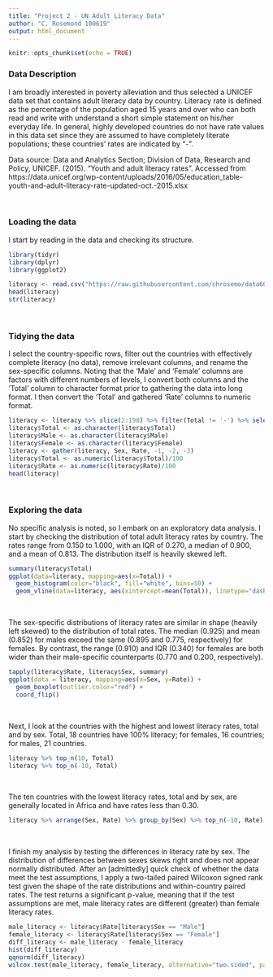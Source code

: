 ---
title: "Project 2 - UN Adult Literacy Data"
author: "C. Rosemond 100619"
output: html_document
---

```{r setup, include=FALSE}
knitr::opts_chunk$set(echo = TRUE)
```

### Data Description
I am broadly interested in poverty alleviation and thus selected a UNICEF data set that contains adult literacy data by country. Literacy rate is defined as the percentage of the population aged 15 years and over who can both read and write with understand a short simple statement on his/her everyday life. In general, highly developed countries do not have rate values in this data set since they are assumed to have completely literate populations; these countries' rates are indicated by "-".

Data source: Data and Analytics Section; Division of Data, Research and Policy, UNICEF. (2015). "Youth and adult literacy rates". Accessed from https://data.unicef.org/wp-content/uploads/2016/05/education_table-youth-and-adult-literacy-rate-updated-oct.-2015.xlsx

<br>

### Loading the data
I start by reading in the data and checking its structure.

```{r load, eval=TRUE, warning=FALSE, message=FALSE}
library(tidyr)
library(dplyr)
library(ggplot2)
```

```{r nih1, eval=TRUE}
literacy <- read.csv("https://raw.githubusercontent.com/chrosemo/data607_fall19_project2/master/literacy.csv", skip=9)
head(literacy)
str(literacy)
```

<br>

### Tidying the data
I select the country-specific rows, filter out the countries with effectively complete literacy (no data), remove irrelevant columns, and rename the sex-specific columns. Noting that the 'Male' and 'Female' columns are factors with different numbers of levels, I convert both columns and the 'Total' column to character format prior to gathering the data into long format. I then convert the 'Total' and gathered 'Rate' columns to numeric format.

```{r nih2, eval=TRUE}
literacy <- literacy %>% slice(2:198) %>% filter(Total != '-') %>% select(-c(1,5,7,9,10)) %>% rename('Male' = 'Sex', 'Female' = 'X.2')
literacy$Total <- as.character(literacy$Total)
literacy$Male <- as.character(literacy$Male)
literacy$Female <- as.character(literacy$Female)
literacy <- gather(literacy, Sex, Rate, -1, -2, -3)
literacy$Total <- as.numeric(literacy$Total)/100
literacy$Rate <- as.numeric(literacy$Rate)/100
head(literacy)
```

<br>

### Exploring the data
No specific analysis is noted, so I embark on an exploratory data analysis. I start by checking the distribution of total adult literacy rates by country. The rates range from 0.150 to 1.000, with an IQR of 0.270, a median of 0.900, and a mean of 0.813. The distribution itself is heavily skewed left.

```{r nih3, eval=TRUE}
summary(literacy$Total)
ggplot(data=literacy, mapping=aes(x=Total)) +
  geom_histogram(color="black", fill="white", bins=50) +
  geom_vline(data=literacy, aes(xintercept=mean(Total)), linetype="dashed")
```

<br>

The sex-specific distributions of literacy rates are similar in shape (heavily left skewed) to the distribution of total rates. The median (0.925) and mean (0.852) for males exceed the same (0.895 and 0.775, respectively) for females. By contrast, the range (0.910) and IQR (0.340) for females are both wider than their male-specific counterparts (0.770 and 0.200, respectively). 

```{r nih4, eval=TRUE}
tapply(literacy$Rate, literacy$Sex, summary)
ggplot(data = literacy, mapping=aes(x=Sex, y=Rate)) +
  geom_boxplot(outlier.color="red") +
  coord_flip()
```

<br>

Next, I look at the countries with the highest and lowest literacy rates, total and by sex. Total, 18 countries have 100% literacy; for females, 16 countries; for males, 21 countries. 

```{r nih5, eval=TRUE}
literacy %>% top_n(10, Total)
literacy %>% top_n(-10, Total)
```

<br>

The ten countries with the lowest literacy rates, total and by sex, are generally located in Africa and have rates less than 0.30.

```{r nih6, eval=TRUE}
literacy %>% arrange(Sex, Rate) %>% group_by(Sex) %>% top_n(-10, Rate)
```

<br>

I finish my analysis by testing the differences in literacy rate by sex. The distribution of differences between sexes skews right and does not appear normally distributed. After an [admittedly] quick check of whether the data meet the test assumptions, I apply a two-tailed paired Wilcoxon signed rank test given the shape of the rate distributions and within-country paired rates. The test returns a significant p-value, meaning that if the test assumptions are met, male literacy rates are different (greater) than female literacy rates.

```{r nih7, eval=TRUE}
male_literacy <- literacy$Rate[literacy$Sex == "Male"]
female_literacy <- literacy$Rate[literacy$Sex == "Female"]
diff_literacy <- male_literacy - female_literacy
hist(diff_literacy)
qqnorm(diff_literacy)
wilcox.test(male_literacy, female_literacy, alternative="two.sided", paired=TRUE)
```

